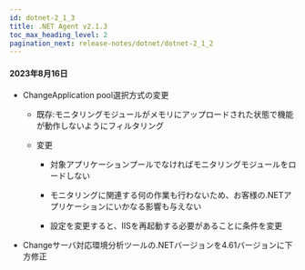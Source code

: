 ```yaml
---
id: dotnet-2_1_3
title: .NET Agent v2.1.3
toc_max_heading_level: 2
pagination_next: release-notes/dotnet/dotnet-2_1_2
---
```


#### 2023年8月16日

-   <Status>Change</Status>Application pool選択方式の変更

    -   既存:モニタリングモジュールがメモリにアップロードされた状態で機能が動作しないようにフィルタリング

    -   変更

        -   対象アプリケーションプールでなければモニタリングモジュールをロードしない

        -   モニタリングに関連する何の作業も行わないため、お客様の.NETアプリケーションにいかなる影響も与えない

        -   設定を変更すると、IISを再起動する必要があることに条件を変更

-   <Status>Change</Status>サーバ対応環境分析ツールの.NETバージョンを4.61バージョンに下方修正
